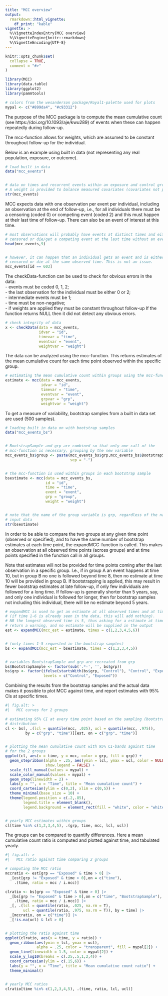 ```yaml
---
title: "MCC overview"
output: 
  rmarkdown::html_vignette:
    df_print: "kable"
vignette: >
  %\VignetteIndexEntry{MCC overview}
  %\VignetteEngine{knitr::rmarkdown}
  %\VignetteEncoding{UTF-8}
---
```


```r
knitr::opts_chunk$set(
  collapse = TRUE,
  comment = "#>"
)
```

```r
library(MCC)
library(data.table)
library(ggplot2)
library(pammtools)

# colors from the wesanderson package/Royal1-palette used for plots
mypal <- c("#899da4", "#c93312")
```

The purpose of the MCC package is to compute the mean cumulative count (see https://doi.org/10.1093/aje/kwu289) of events when these can happen repeatedly during follow-up.

The mcc-function allows for weights, which are assumed to be constant throughout follow-up for the individual.

Below is an example using built in data (not representing any real population, exposure, or outcome).
```r

# load built in data
data("mcc_events")


# data on times and recurrent events within an exposure and control group.
# A weight is provided to balance measured covariates (covariates not provided)
str(mcc_events)
```

MCC expects data with one observation per event per individual, including an observation at the end of follow-up, i.e., for all individuals there must be a censoring (coded 0) or competing event (coded 2) and this must happen at their last time of follow-up. There can also be an event of interest at this time.
```r
# most observations will probably have events at distinct times and either be
# censored or die/get a competing event at the last time without an event there.
head(mcc_events,9)


# however, it can happen that an individual gets an event and is either
# censored or die at the same observed time. This is not an issue.
mcc_events[id == 603]
```

The checkData-function can be used to check for obvious errors in the data:  
 - events must be coded 0, 1, 2;  
 - the last observation for the individual must be either 0 or 2;  
 - intermediate events must be 1;  
 - time must be non-negative;  
 - if weights are applied they must be constant throughout follow-up
If the function returns NULL then it did not detect any obvious errors.
```r
# check integrity of data
x <- checkData(data = mcc_events,
               idvar = "id",
               timevar = "time",
               eventvar = "event",
               weightvar = "weight")
```

The data can be analyzed using the mcc-function. This returns estimates of the mean cumulative count for each time point observed within the specific group.
```r
# estimating the mean cumulative count within groups using the mcc-function
estimate <- mcc(data = mcc_events,
                idvar = "id",
                timevar = "time",
                eventvar = "event",
                grpvar = "grp",
                weightvar = "weight")
```

To get a measure of variability, bootstrap samples from a built in data set are used (500 samples).
```r
# loading built in data on with bootstrap samples
data("mcc_events_bs")


# BootstrapSample and grp are combined so that only one call of the
# mcc-function is necessary, grouping by the new variable
mcc_events_bs$group <- paste(mcc_events_bs$grp,mcc_events_bs$BootstrapSample,
                             sep = "-")


# the mcc-function is used within groups in each bootstrap sample
bsestimate <- mcc(data = mcc_events_bs,
                  id = "id",
                  time = "time",
                  event = "event",
                  grp = "group",
                  weight = "weight")


# note that the name of the group variable is grp, regardless of the name in the
# input data
str(bsestimate)
```

In order to be able to compare the two groups at any given time point (observed or specified), and to have the same number of bootstrap estimates at each time point, the expandMCC-function is called. This makes an observation at all observed time points (across groups) and at time points specified in the function call in all groups.

Note that estimates will not be provided for time points coming after the last observation in a specific group. I.e., if in group A an event happens at time 10, but in group B no one is followed beyond time 8, then no estimate at time 10 will be provided in group B.
If bootstrapping is applied, this may result in fewer bootstrap estimates at late follow-up, if only few individuals are followed for a long time. If follow-up is generally shorter than 5 years, say, and only one individual is followed for longer, then for bootstrap samples not including this individual, there will be no estimate beyond 5 years.
```r
# expandMCC is used to get an estimate at all observed times and at time 1-6
# (if time 1-6 is already seen in the data, this will add nothing).
# NB the longest observed time is 5, thus asking for a estimate at time 6 will
# return a warning, and no estimate will be supplied in the output
est <- expandMCC(mcc_est = estimate, times = c(1,2,3,4,5,6))


# (only times 1-5 requested in the bootstrap samples)
bs <- expandMCC(mcc_est = bsestimate, times = c(1,2,3,4,5))


# variables BootstrapSample and grp are recreated from grp
bs$BootstrapSample <- factor(sub('.*-', '', bs$grp))
bs$grp <- factor(ifelse(startsWith(bs$grp, "Control"), "Control", "Exposed"),
                 levels = c("Control", "Exposed"))
```

Combining the results from the bootstrap samples and the actual data makes it possible to plot MCC against time, and report estimates with 95% CIs at specific times.
```r
#| fig.alt: >
#|   MCC curves for 2 groups

# estimating 95% CI at every time point based on the sampling (bootstrap)
# distribution
cl <- bs[, .(lcl = quantile(mcc, .025), ucl = quantile(mcc, .975)),
         by = c("grp", "time")][est, on = c("grp", "time")]


# plotting the mean cumulative count with 95% CI-bands against time
# for the 2 groups
ggplot(cl, aes(x = time, y = mcc, color = grp, fill = grp)) +
  geom_stepribbon(alpha = .25, aes(ymin = lcl, ymax = ucl, color = NULL),
                  show.legend = FALSE) +
  scale_fill_manual(values = mypal) +
  scale_color_manual(values = mypal) +
  geom_step(linewidth = 2) +
  labs(y = "", x = "Time", title = "Mean cumulative count") +
  coord_cartesian(ylim = c(0,2), xlim = c(0,5)) +
  theme_minimal(base_size = 10) +
  theme(legend.position = c(.2,.85),
        legend.title = element_blank(),
        legend.background = element_rect(fill = "white", color = "white"))


# yearly MCC estimates within groups
cl[time %in% c(1,2,3,4,5), .(grp, time, mcc, lcl, ucl)]
```

The groups can be compared to quantify differences. Here a mean cumulative count ratio is computed and plotted against time, and tabulated yearly.
```r
#| fig.alt: >
#|   MCC ratio against time comparing 2 groups

# computing the MCC ratio
mccratio <- est[grp == "Exposed" & time > 0] |>
  _[est[grp != "Exposed" & time > 0],on = c("time"),
    .(time, ratio = mcc / i.mcc)]

clratio <- bs[grp == "Exposed" & time > 0] |>
  _[bs[grp != "Exposed" & time > 0],on = c("time", "BootstrapSample"),
    .(time, ratio = mcc / i.mcc)] |>
  _[, .(lcl = quantile(ratio, .025, na.rm = T),
        ucl = quantile(ratio, .975, na.rm = T)), by = time] |>
  _[mccratio, on = c("time")] |>
  _[!is.na(ucl) & lcl > 0]


# plotting the ratio against time
ggplot(clratio, aes(x = time, y = ratio)) +
  geom_ribbon(aes(ymin = lcl, ymax = ucl),
              alpha = .25, color = "transparent", fill = mypal[2]) +
  geom_line(linewidth = 1.5, color = mypal[2]) +
  scale_y_log10(breaks = c(.25,.5,1,2,4)) +
  coord_cartesian(ylim = c(.15,6)) +
  labs(y = "", x = "Time", title = "Mean cumulative count ratio") +
  theme_minimal()


# yearly MCC ratios
clratio[time %in% c(1,2,3,4,5), .(time, ratio, lcl, ucl)]
```
